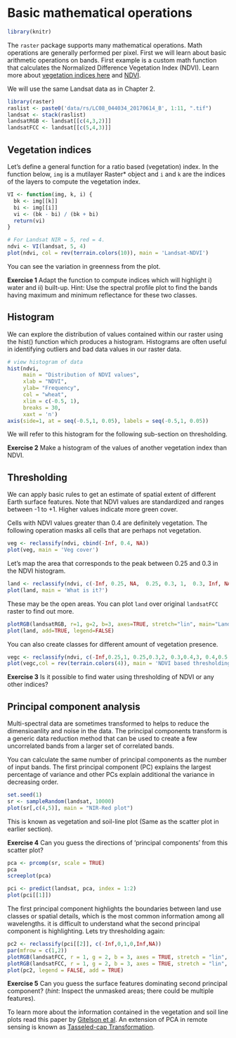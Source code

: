 # Basic mathematical operations


```r
library(knitr)
```

The `raster` package supports many mathematical operations. Math operations are generally performed per pixel. First we will learn about basic arithmetic operations on bands. First example is a custom math function that calculates the Normalized Difference Vegetation Index (NDVI). Learn more about [vegetation indices here](http://www.un-spider.org/links-and-resources/data-sources/daotm/daotm-vegetation) and [NDVI](http://phenology.cr.usgs.gov/ndvi_foundation.php).


We will use the same Landsat data as in Chapter 2.
```r
library(raster)
raslist <- paste0('data/rs/LC08_044034_20170614_B', 1:11, ".tif")
landsat <- stack(raslist)
landsatRGB <- landsat[[c(4,3,2)]]
landsatFCC <- landsat[[c(5,4,3)]]
```

## Vegetation indices

Let's define a general function for a ratio based (vegetation) index. In the function below, `img` is a mutilayer Raster* object and `i` and `k` are the indices of the layers to compute the vegetation index.


```r
VI <- function(img, k, i) {
  bk <- img[[k]] 
  bi <- img[[i]]
  vi <- (bk - bi) / (bk + bi)
  return(vi)
}
```


```r
# For Landsat NIR = 5, red = 4.
ndvi <- VI(landsat, 5, 4)
plot(ndvi, col = rev(terrain.colors(10)), main = 'Landsat-NDVI')

```

You can see the variation in greenness from the plot.

**Exercise 1** Adapt the function to compute indices which will highlight i) water and ii) built-up. Hint: Use the spectral profile plot to find the bands having maximum and minimum reflectance for these two classes. 

## Histogram
We can explore the distribution of values contained within our raster using the hist() function which produces a histogram. Histograms are often useful in identifying outliers and bad data values in our raster data. 

```r
# view histogram of data
hist(ndvi,
     main = "Distribution of NDVI values",
     xlab = "NDVI",
     ylab= "Frequency",
     col = "wheat",
     xlim = c(-0.5, 1),
     breaks = 30,
     xaxt = 'n')
axis(side=1, at = seq(-0.5,1, 0.05), labels = seq(-0.5,1, 0.05))
```

We will refer to this histogram for the following sub-section on thresholding.

**Exercise 2** Make a histogram of the values of another vegetation index than NDVI.


## Thresholding

We can apply basic rules to get an estimate of spatial extent of different Earth surface features. Note that NDVI values are standardized and ranges between -1 to +1. Higher values indicate more green cover. 

Cells with NDVI values greater than 0.4 are definitely vegetation. The following operation masks all cells that are perhaps not vegetation.

```r
veg <- reclassify(ndvi, cbind(-Inf, 0.4, NA))
plot(veg, main = 'Veg cover')
```

Let's map the area that corresponds to the peak between 0.25 and 0.3 in the NDVI histogram.

```r
land <- reclassify(ndvi, c(-Inf, 0.25, NA,  0.25, 0.3, 1,  0.3, Inf, NA))
plot(land, main = 'What is it?')
```

These may be  the open areas. You can plot `land` over original `landsatFCC` raster to find out more.

```r
plotRGB(landsatRGB, r=1, g=2, b=3, axes=TRUE, stretch="lin", main="Landsat False Color Composite")
plot(land, add=TRUE, legend=FALSE)
```

You can also create classes for different amount of vegetation presence. 

```r
vegc <- reclassify(ndvi, c(-Inf,0.25,1, 0.25,0.3,2, 0.3,0.4,3, 0.4,0.5,4, 0.5,Inf, 5))
plot(vegc,col = rev(terrain.colors(4)), main = 'NDVI based thresholding')
```

**Exercise 3** Is it possible to find water using thresholding of NDVI or any other indices?


## Principal component analysis

Multi-spectral data are sometimes transformed to helps to reduce the dimensioanlity and noise in the data. The principal components transform is a generic data reduction method that can be used to create a few uncorrelated bands from a larger set of correlated bands.

You can calculate the same number of principal components  as the number of input bands. The first principal component (PC) explains the largest percentage of variance and other PCs explain additional the variance in decreasing order. 

```r
set.seed(1)
sr <- sampleRandom(landsat, 10000)
plot(sr[,c(4,5)], main = "NIR-Red plot")
```

This is known as vegetation and soil-line plot (Same as the scatter plot in earlier section).  

**Exercise 4** Can you guess the directions of 'principal components' from this scatter plot?

```r
pca <- prcomp(sr, scale = TRUE)
pca
screeplot(pca)

pci <- predict(landsat, pca, index = 1:2)
plot(pci[[1]])
```

The first principal component highlights the boundaries between land use classes or spatial details, which is the most common information among all wavelengths. it is difficult to understand what the second principal component is highlighting. Lets try thresholding again:

```r
pc2 <- reclassify(pci[[2]], c(-Inf,0,1,0,Inf,NA))
par(mfrow = c(1,2))
plotRGB(landsatFCC, r = 1, g = 2, b = 3, axes = TRUE, stretch = "lin", main = "Landsat False Color Composite")
plotRGB(landsatFCC, r = 1, g = 2, b = 3, axes = TRUE, stretch = "lin", main = "Landsat False Color Composite")
plot(pc2, legend = FALSE, add = TRUE)
```

**Exercise 5** Can you guess the surface features dominating second principal component? (*hint*: Inspect the unmasked areas; there could be multiple features).


To learn more about the information contained in the vegetation and soil line plots read this paper by [Gitelson et al](http://www.tandfonline.com/doi/abs/10.1080/01431160110107806#.V6hp_LgrKhd). An extension of PCA in remote sensing is known as [Tasseled-cap Transformation](http://wiki.landscapetoolbox.org/doku.php/remote_sensing_methods:tasseled-cap_transformation).


